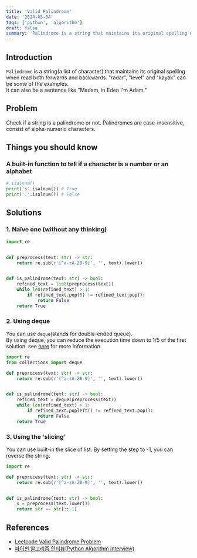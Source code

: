 ```yaml
---
title: 'Valid Palindrome' 
date: '2024-05-04'
tags: ['python', 'algorithm']
draft: false
summary: 'Palindrome is a string that maintains its original spelling when read both forwards and backwards. Find the algorithm that detects one!'
---
```


## Introduction
`Palindrome` is a string(a list of character) that maintains its original spelling when read both forwards and backwards. "radar", "level" and "kayak" can be some of the examples.  
It can also be a sentence like "Madam, in Eden I'm Adam."

## Problem
Check if a string is a palindrome or not. Palindromes are case-insensitive, consist of alpha-numeric characters.

## Things you should know
### A built-in function to tell if a character is a number or an alphabet 
```python:main.py
# isalnum()
print('s'.isalnum()) # True
print('.'.isalnum()) # False
```

## Solutions
### 1. Naïve one (without any thinking)
```python:main.py
import re


def preprocess(text: str) -> str:
    return re.sub(r'[^a-zA-Z0-9]', '', text).lower()


def is_palindrome(text: str) -> bool:
    refined_text = list(preprocess(text))
    while len(refined_text) > 1:
        if refined_text.pop(0) != refined_text.pop():
            return False
    return True
```

### 2. Using deque
You can use `deque`(stands for double-ended queue).  
By using deque, you can reduce the execution time down to 1/5 of the first solution.
see [here](https://en.wikipedia.org/wiki/Double-ended_queue) for more information


```python:main.py
import re
from collections import deque

def preprocess(text: str) -> str:
    return re.sub(r'[^a-zA-Z0-9]', '', text).lower()


def is_palindrome(text: str) -> bool:
    refined_text = deque(preprocess(text))
    while len(refined_text) > 1:
        if refined_text.popleft() != refined_text.pop():
            return False
    return True
```

### 3. Using the 'slicing'
You can use built-in the slice of list. By setting the step to -1, you can reverse the string.
```python:main.py
import re

def preprocess(text: str) -> str:
    return re.sub(r'[^a-zA-Z0-9]', '', text).lower()


def is_palindrome(text: str) -> bool:
    s = preprocess(text.lower())
    return str == str[::-1]
```

## References
- [Leetcode Valid Palindrome Problem](https://leetcode.com/problems/valid-palindrome)
- [파이썬 알고리즘 인터뷰(Python Algorithm Interview)](https://www.aladin.co.kr/shop/wproduct.aspx?ItemId=245495826)  